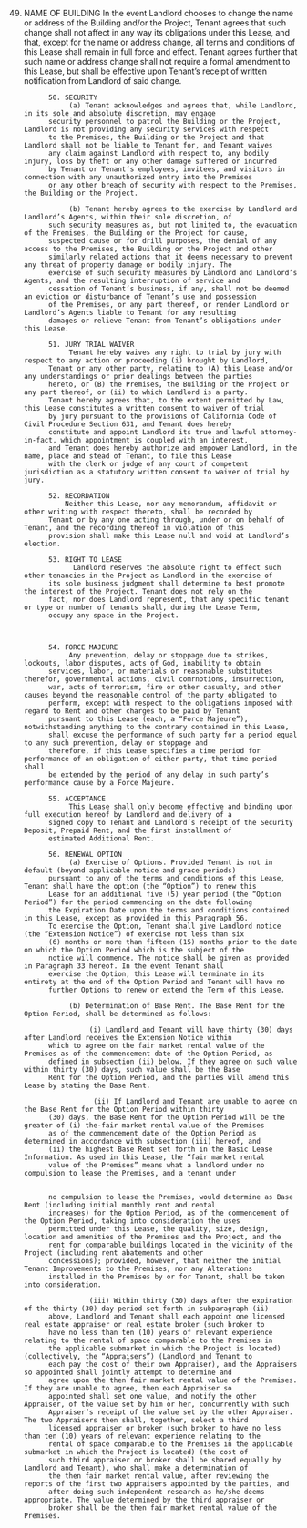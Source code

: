 49. NAME OF BUILDING
                   In the event Landlord chooses to change the name or address of the Building and/or the Project, Tenant agrees
              that such change shall not affect in any way its obligations under this Lease, and that, except for the name or address
              change, all terms and conditions of this Lease shall remain in full force and effect. Tenant agrees further that such
              name or address change shall not require a formal amendment to this Lease, but shall be effective upon Tenant’s
              receipt of written notification from Landlord of said change.



              50. SECURITY
                   (a) Tenant acknowledges and agrees that, while Landlord, in its sole and absolute discretion, may engage
              security personnel to patrol the Building or the Project, Landlord is not providing any security services with respect
              to the Premises, the Building or the Project and that Landlord shall not be liable to Tenant for, and Tenant waives
              any claim against Landlord with respect to, any bodily injury, loss by theft or any other damage suffered or incurred
              by Tenant or Tenant’s employees, invitees, and visitors in connection with any unauthorized entry into the Premises
              or any other breach of security with respect to the Premises, the Building or the Project.

                   (b) Tenant hereby agrees to the exercise by Landlord and Landlord’s Agents, within their sole discretion, of
              such security measures as, but not limited to, the evacuation of the Premises, the Building or the Project for cause,
              suspected cause or for drill purposes, the denial of any access to the Premises, the Building or the Project and other
              similarly related actions that it deems necessary to prevent any threat of property damage or bodily injury. The
              exercise of such security measures by Landlord and Landlord’s Agents, and the resulting interruption of service and
              cessation of Tenant’s business, if any, shall not be deemed an eviction or disturbance of Tenant’s use and possession
              of the Premises, or any part thereof, or render Landlord or Landlord’s Agents liable to Tenant for any resulting
              damages or relieve Tenant from Tenant’s obligations under this Lease.

              51. JURY TRIAL WAIVER
                   Tenant hereby waives any right to trial by jury with respect to any action or proceeding (i) brought by Landlord,
              Tenant or any other party, relating to (A) this Lease and/or any understandings or prior dealings between the parties
              hereto, or (B) the Premises, the Building or the Project or any part thereof, or (ii) to which Landlord is a party.
              Tenant hereby agrees that, to the extent permitted by Law, this Lease constitutes a written consent to waiver of trial
              by jury pursuant to the provisions of California Code of Civil Procedure Section 631, and Tenant does hereby
              constitute and appoint Landlord its true and lawful attorney-in-fact, which appointment is coupled with an interest,
              and Tenant does hereby authorize and empower Landlord, in the name, place and stead of Tenant, to file this Lease
              with the clerk or judge of any court of competent jurisdiction as a statutory written consent to waiver of trial by jury.

              52. RECORDATION
                  Neither this Lease, nor any memorandum, affidavit or other writing with respect thereto, shall be recorded by
              Tenant or by any one acting through, under or on behalf of Tenant, and the recording thereof in violation of this
              provision shall make this Lease null and void at Landlord’s election.

              53. RIGHT TO LEASE
                    Landlord reserves the absolute right to effect such other tenancies in the Project as Landlord in the exercise of
              its sole business judgment shall determine to best promote the interest of the Project. Tenant does not rely on the
              fact, nor does Landlord represent, that any specific tenant or type or number of tenants shall, during the Lease Term,
              occupy any space in the Project.



              54. FORCE MAJEURE
                   Any prevention, delay or stoppage due to strikes, lockouts, labor disputes, acts of God, inability to obtain
              services, labor, or materials or reasonable substitutes therefor, governmental actions, civil comrnotions, insurrection,
              war, acts of terrorism, fire or other casualty, and other causes beyond the reasonable control of the party obligated to
              perform, except with respect to the obligations imposed with regard to Rent and other charges to be paid by Tenant
              pursuant to this Lease (each, a “Force Majeure”), notwithstanding anything to the contrary contained in this Lease,
              shall excuse the performance of such party for a period equal to any such prevention, delay or stoppage and
              therefore, if this Lease specifies a time period for performance of an obligation of either party, that time period shall
              be extended by the period of any delay in such party’s performance cause by a Force Majeure.

              55. ACCEPTANCE
                   This Lease shall only become effective and binding upon full execution hereof by Landlord and delivery of a
              signed copy to Tenant and Landlord’s receipt of the Security Deposit, Prepaid Rent, and the first installment of
              estimated Additional Rent.

              56. RENEWAL OPTION
                   (a) Exercise of Options. Provided Tenant is not in default (beyond applicable notice and grace periods)
              pursuant to any of the terms and conditions of this Lease, Tenant shall have the option (the “Option”) to renew this
              Lease for an additional five (5) year period (the “Option Period”) for the period commencing on the date following
              the Expiration Date upon the terms and conditions contained in this Lease, except as provided in this Paragraph 56.
              To exercise the Option, Tenant shall give Landlord notice (the “Extension Notice”) of exercise not less than six
              (6) months or more than fifteen (15) months prior to the date on which the Option Period which is the subject of the
              notice will commence. The notice shall be given as provided in Paragraph 33 hereof. In the event Tenant shall
              exercise the Option, this Lease will terminate in its entirety at the end of the Option Period and Tenant will have no
              further Options to renew or extend the Term of this Lease.

                   (b) Determination of Base Rent. The Base Rent for the Option Period, shall be determined as follows:

                        (i) Landlord and Tenant will have thirty (30) days after Landlord receives the Extension Notice within
              which to agree on the fair market rental value of the Premises as of the commencement date of the Option Period, as
              defined in subsection (ii) below. If they agree on such value within thirty (30) days, such value shall be the Base
              Rent for the Option Period, and the parties will amend this Lease by stating the Base Rent.

                         (ii) If Landlord and Tenant are unable to agree on the Base Rent for the Option Period within thirty
              (30) days, the Base Rent for the Option Period will be the greater of (i) the-fair market rental value of the Premises
              as of the commencement date of the Option Period as determined in accordance with subsection (iii) hereof, and
              (ii) the highest Base Rent set forth in the Basic Lease Information. As used in this Lease, the “fair market rental
              value of the Premises” means what a landlord under no compulsion to lease the Premises, and a tenant under


              no compulsion to lease the Premises, would determine as Base Rent (including initial monthly rent and rental
              increases) for the Option Period, as of the commencement of the Option Period, taking into consideration the uses
              permitted under this Lease, the quality, size, design, location and amenities of the Premises and the Project, and the
              rent for comparable buildings located in the vicinity of the Project (including rent abatements and other
              concessions); provided, however, that neither the initial Tenant Improvements to the Premises, nor any Alterations
              installed in the Premises by or for Tenant, shall be taken into consideration.

                        (iii) Within thirty (30) days after the expiration of the thirty (30) day period set forth in subparagraph (ii)
              above, Landlord and Tenant shall each appoint one licensed real estate appraiser or real estate broker (such broker to
              have no less than ten (10) years of relevant experience relating to the rental of space comparable to the Premises in
              the applicable submarket in which the Project is located) (collectively, the “Appraisers”) (Landlord and Tenant to
              each pay the cost of their own Appraiser), and the Appraisers so appointed shall jointly attempt to determine and
              agree upon the then fair market rental value of the Premises. If they are unable to agree, then each Appraiser so
              appointed shall set one value, and notify the other Appraiser, of the value set by him or her, concurrently with such
              Appraiser’s receipt of the value set by the other Appraiser. The two Appraisers then shall, together, select a third
              licensed appraiser or broker (such broker to have no less than ten (10) years of relevant experience relating to the
              rental of space comparable to the Premises in the applicable submarket in which the Project is located) (the cost of
              such third appraiser or broker shall be shared equally by Landlord and Tenant), who shall make a determination of
              the then fair market rental value, after reviewing the reports of the first two Appraisers appointed by the parties, and
              after doing such independent research as he/she deems appropriate. The value determined by the third appraiser or
              broker shall be the then fair market rental value of the Premises.